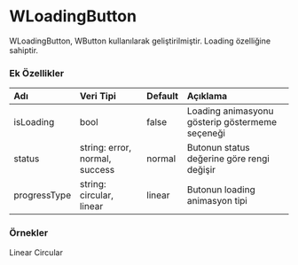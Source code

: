 
# WLoadingButton

WLoadingButton, WButton kullanılarak geliştirilmiştir. Loading özelliğine sahiptir. 

### Ek Özellikler

| Adı                 | Veri Tipi                                                     | Default | Açıklama                                        |
|:--------------------|:--------------------------------------------------------------|:--------|:------------------------------------------------|
| isLoading           | bool                                                          | false   | Loading animasyonu gösterip göstermeme seçeneği |
| status              | string: error, normal, success                                | normal  | Butonun status değerine göre rengi değişir      |
| progressType        | string: circular, linear                                      | linear  | Butonun loading animasyon tipi                  |


### Örnekler

<WPlayground header="Temel Kullanım">
<WLoadingButton style={{margin: 10}} isLoading={true}>Linear</WLoadingButton>
<WLoadingButton style={{margin: 10}} isLoading={true} progressType="circular">Circular</WLoadingButton> 
</WPlayground>




